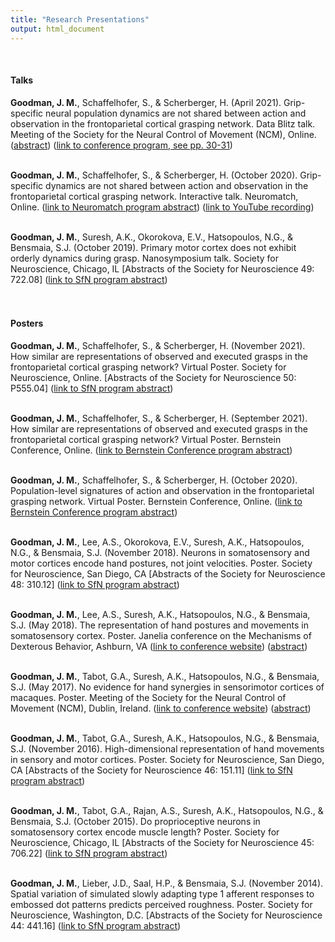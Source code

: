 ```yaml
---
title: "Research Presentations"
output: html_document
---
```


<link rel="stylesheet" href="styles.css" type="text/css">
<link rel="stylesheet" href="./css/academicons.min.css"/>


<br>
<h4>Talks</h4>
<b>Goodman, J. M.</b>, Schaffelhofer, S., & Scherberger, H. (April 2021). Grip-specific neural population dynamics are not shared between action and observation in the
frontoparietal cortical grasping network. Data Blitz talk. Meeting of the Society for the Neural Control of Movement (NCM), Online. ([abstract](abstract_ncm2021.html)) ([link to conference program, see pp. 30-31](files/NCM2021.pdf)) <br><br>

<b>Goodman, J. M.</b>, Schaffelhofer, S., & Scherberger, H. (October 2020). Grip-specific dynamics are not shared between action and observation in the frontoparietal cortical grasping network. Interactive talk. Neuromatch, Online. ([link to Neuromatch program abstract](https://neuromatch.io/abstract/?submission_id=rec7oHoU7zBy5lR1l)) ([link to YouTube recording](https://www.youtube.com/watch?v=8S1F-fsPEvA)) <br><br>

<b>Goodman, J. M.</b>, Suresh, A.K., Okorokova, E.V., Hatsopoulos, N.G., & Bensmaia, S.J. (October 2019). Primary motor cortex does not exhibit orderly dynamics during grasp. Nanosymposium talk. Society for Neuroscience, Chicago, IL [Abstracts of the Society for Neuroscience 49: 722.08] ([link to SfN program abstract](https://www.abstractsonline.com/pp8/#!/7883/presentation/65658))<br><br>
<br>

<h4>Posters</h4>
<b>Goodman, J. M.</b>, Schaffelhofer, S., & Scherberger, H. (November 2021). How similar are representations of observed and executed grasps in the frontoparietal cortical grasping network? Virtual Poster. Society for Neuroscience, Online. [Abstracts of the Society for Neuroscience 50: P555.04] ([link to SfN program abstract](https://www.abstractsonline.com/pp8/#!/10485/presentation/19054))<br><br>

<b>Goodman, J. M.</b>, Schaffelhofer, S., & Scherberger, H. (September 2021). How similar are representations of observed and executed grasps in the frontoparietal cortical grasping network? Virtual Poster. Bernstein Conference, Online. ([link to Bernstein Conference program abstract](https://abstracts.g-node.org/conference/BC21/abstracts#/uuid/04617b1f-94cc-4ae4-bcc7-888e9aa6de7e))<br><br>

<b>Goodman, J. M.</b>, Schaffelhofer, S., & Scherberger, H. (October 2020). Population-level signatures of action and observation in the frontoparietal grasping network. Virtual Poster. Bernstein Conference, Online. ([link to Bernstein Conference program abstract](https://abstracts.g-node.org/conference/BC20/abstracts#/uuid/4edb7e77-9c07-4db7-869b-ebff5ac0d02d))<br><br>

<b>Goodman, J. M.</b>, Lee, A.S., Okorokova, E.V., Suresh, A.K., Hatsopoulos, N.G., & Bensmaia, S.J. (November 2018). Neurons in somatosensory and motor cortices encode hand postures, not joint velocities. Poster. Society for Neuroscience, San Diego, CA [Abstracts of the Society for Neuroscience 48: 310.12] ([link to SfN program abstract](https://www.abstractsonline.com/pp8/#!/4649/presentation/2223))<br><br>

<b>Goodman, J. M.</b>, Lee, A.S., Suresh, A.K., Hatsopoulos, N.G., & Bensmaia, S.J. (May 2018). The representation of hand postures and movements in somatosensory cortex. Poster. Janelia conference on the Mechanisms of Dexterous Behavior, Ashburn, VA ([link to conference website](https://www.janelia.org/you-janelia/conferences/mechanisms-dexterous-behavior)) ([abstract](abstract_janelia.html))<br><br>

<b>Goodman, J. M.</b>, Tabot, G.A., Suresh, A.K., Hatsopoulos, N.G., & Bensmaia, S.J. (May 2017). No evidence for hand synergies in sensorimotor cortices of macaques. Poster. Meeting of the Society for the Neural Control of Movement (NCM), Dublin, Ireland. ([link to conference website](https://ncm-society.org/meeting-history/)) ([abstract](abstract_ncm.html))<br><br>

<b>Goodman, J. M.</b>, Tabot, G.A., Suresh, A.K., Hatsopoulos, N.G., & Bensmaia, S.J. (November 2016). High-dimensional representation of hand movements in sensory and motor cortices. Poster. Society for Neuroscience, San Diego, CA [Abstracts of the Society for Neuroscience 46: 151.11] ([link to SfN program abstract](https://www.abstractsonline.com/pp8/index.html#!/4071/presentation/18558))<br><br>

<b>Goodman, J. M.</b>, Tabot, G.A., Rajan, A.S., Suresh, A.K., Hatsopoulos, N.G., & Bensmaia, S.J. (October 2015). Do proprioceptive neurons in somatosensory cortex encode muscle length? Poster. Society for Neuroscience, Chicago, IL [Abstracts of the Society for Neuroscience 45: 706.22] ([link to SfN program abstract](https://www.abstractsonline.com/Plan/ViewAbstract.aspx?sKey=8f4e9605-764e-4cdf-9ce4-aeaeb37f00da&cKey=758e5fa6-12e3-4516-84d8-b0b4893bdf96&mKey=%7bD0FF4555-8574-4FBB-B9D4-04EEC8BA0C84%7d))<br><br>

<b>Goodman, J. M.</b>, Lieber, J.D., Saal, H.P., & Bensmaia, S.J. (November 2014). Spatial variation of simulated slowly adapting type 1 afferent responses to embossed dot patterns predicts perceived roughness. Poster. Society for Neuroscience, Washington, D.C. [Abstracts of the Society for Neuroscience 44: 441.16] ([link to SfN program abstract](https://www.abstractsonline.com/Plan/ViewAbstract.aspx?sKey=d2d5f234-0ab5-4eb3-9400-51d2702c1327&cKey=5f54a8fe-aa44-47a3-97b2-1bcad3dfa5be&mKey=%7b54C85D94-6D69-4B09-AFAA-502C0E680CA7%7d))<br>